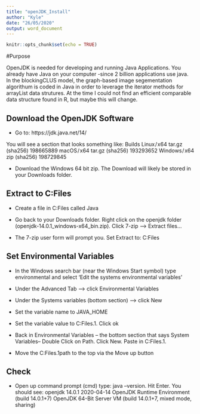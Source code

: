 ```yaml
---
title: "openJDK_Install"
author: "Kyle"
date: "26/05/2020"
output: word_document
---
```


```r
knitr::opts_chunk$set(echo = TRUE)
```

#Purpose

OpenJDK is needed for developing and running Java Applications. You already have Java on your computer -since 2 billion applications use java. In the blockingCLUS model, the graph-based image segementation algorithum is coded in Java in order to leverage the iterator methods for arrayList data strutures. At the time I could not find an efficient comparable data structure found in R, but maybe this will change.

##  Download the OpenJDK Software

* Go to: https://jdk.java.net/14/

You will see a section that looks something like:
Builds
Linux / x64	tar.gz (sha256)	198665889
macOS / x64	tar.gz (sha256)	193293652
Windows / x64	zip (sha256)	198729845

* Download the Windows 64 bit zip. The Download will likely be stored in your Downloads folder.

## Extract to C:\Program Files\Java

* Create a file in C:\Program Files\ called Java

* Go back to your Downloads folder. Right click on the openjdk folder (openjdk-14.0.1_windows-x64_bin.zip). Click 7-zip --> Extract files... 

* The 7-zip user form will prompt you. Set Extract to: C:\Program Files\Java

## Set Environmental Variables

* In the Windows search bar (near the Windows Start symbol) type environmental and select 'Edit the systems environmental variables'

* Under the Advanced Tab --> click Environmental Variables

* Under the Systems variables (bottom section) --> click New

* Set the variable name to JAVA_HOME 

* Set the variable value to C:\Program Files\Java\jdk-14.0.1\bin. Click ok

* Back in Environmental Variables -- the bottom section that says System Variables-- Double Click on Path. Click New. Paste in C:\Program Files\Java\jdk-14.0.1\bin.

* Move the C:\Program Files\Java\jdk-14.0.1\bin path to the top via the Move up button

## Check

* Open up command prompt (cmd) type: java --version. Hit Enter. You should see:
openjdk 14.0.1 2020-04-14
OpenJDK Runtime Environment (build 14.0.1+7)
OpenJDK 64-Bit Server VM (build 14.0.1+7, mixed mode, sharing)




